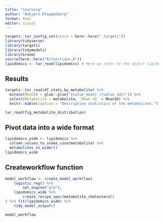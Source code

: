```yaml
---
title: "learning"
author: "Asbjørn Kloppenborg"
format: html
editor: visual
---
```


```r
targets::tar_config_set(store = here::here("_targets"))
library(tidyverse)
library(targets)
library(tidymodels)
library(broom)
source(here::here("R/functions.R"))
lipidomics <- tar_read(lipidomics) # Here we refer to the object lipidomics in the _target file
```

## Results

```r
targets::tar_read(df_stats_by_metabolite) %>%
  mutate(MeanSD = glue::glue("{value_mean} ({value_sd})")) %>%
  select(Metabolite = metabolite, `Mean SD` = MeanSD) %>%
  knitr::kable(caption = "Descriptive statistics of the metabolites.")
```

```r
tar_read(fig_metabolite_distribution)
```

## Pivot data into a wide format

```r
lipidomics_wide <- lipidomics %>%
  column_values_to_snake_case(metabolite) %>%
  metabolites_to_wider()
lipidomics_wide
```

## Createworkflow function

```r
model_workflow <- create_model_workflow(
    logistic_reg() %>% 
        set_engine("glm"),
    lipidomics_wide %>% 
        create_recipe_spec(metabolite_cholesterol)
) %>% fit(lipidomics_wide) %>% 
    tidy_model_output()

model_workflow
```
